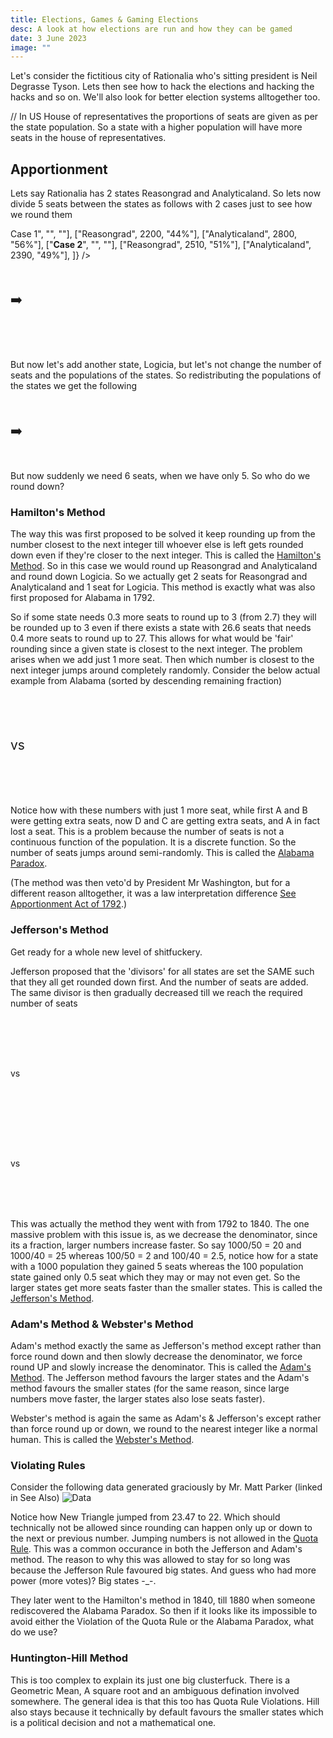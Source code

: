 ```yaml
---
title: Elections, Games & Gaming Elections
desc: A look at how elections are run and how they can be gamed
date: 3 June 2023
image: ""
---
```

<conf hl="Reasongrad, Analyticaland, Logicia" />

<script>
</script>

Let's consider the fictitious city of Rationalia who's sitting president is Neil Degrasse Tyson. Lets then see how to hack the elections and hacking the hacks and so on. We'll also look for better election systems alltogether too.

// In US House of representatives the proportions of seats are given as per the state population. So a state with a higher population will have more seats in the house of representatives.
## Apportionment
Lets say Rationalia has 2 states Reasongrad and Analyticaland. So lets now divide 5 seats between the states as follows with 2 cases just to see how we round them

<div class="f tc mx-a j-ar scroll-x">
<Table
  titles={["state", "population", "share"]}
  rows={[
    ["<b>Case 1</b>", "", ""],
    ["Reasongrad", 2200, "44%"],
    ["Analyticaland", 2800, "56%"],
    ["<b>Case 2</b>", "", ""],
    ["Reasongrad", 2510, "51%"],
    ["Analyticaland", 2390, "49%"],
  ]}
 />
<div class="p20" style="font-size:1.5em;line-height:6em">➡️</div>
<Table
  titles={["seats"]}
  rows={[
    ["-"],
    ["2 (Round Down 2.2 seats)"],
    ["3 (Round Up 2.8 seats)"],
    ["-"],
    ["3 (Round Up 2.51 seats)"],
    ["2 (Round Down 2.39 seats)"],
  ]}
 />

</div>

But now let's add another state, Logicia, but let's not change the number of seats and the populations of the states. So redistributing the populations of the states we get the following

<div class="f tc mx-a j-ar scroll-x">
<Table
  titles={["state", "population", "share"]}
  rows={[
    ["Reasongrad", 1650, "33%"],
    ["Analyticaland", 1600, "32%"],
    ["Logicia", 1750, "35%"],
  ]} />
<div class="p20" style="font-size:1.5em;line-height:3em">➡️</div>
<Table
  titles={["seats"]}
  rows={[
    ["2 (Round Up 1.65 seats)"],
    ["2 (Round Up 1.6 seats)"],
    ["2 (Round Up 1.75 seats)"],
  ]} />
</div>

But now suddenly we need 6 seats, when we have only 5. So who do we round down?

### Hamilton's Method
The way this was first proposed to be solved it keep rounding up from the number closest to the next integer till whoever else is left gets rounded down even if they're closer to the next integer. This is called the [Hamilton's Method](https://en.wikipedia.org/wiki/Largest_remainder_method). So in this case we would round up Reasongrad and Analyticaland and round down Logicia. So we actually get 2 seats for Reasongrad and Analyticaland and 1 seat for Logicia. This method is exactly what was also first proposed for Alabama in 1792.

So if some state needs 0.3 more seats to round up to 3 (from 2.7) they will be rounded up to 3 even if there exists a state with 26.6 seats that needs 0.4 more seats to round up to 27. This allows for what would be 'fair' rounding since a given state is closest to the next integer. The problem arises when we add just 1 more seat. Then which number is closest to the next integer jumps around completely randomly. Consider the below actual example from Alabama (sorted by descending remaining fraction)

<div class="f tc mx-a j-ar scroll-x">
<Table
  titles={["state", "population", "percent", "share", "remaining fraction"]}
  rows={[
    ["A", 3_252, "8.1%", 3.49, 0.49],
    ["B", 21_878, "54.6%", 23.47, 0.47],
    ["C", 4_167, "10.4%", 4.47, 0.47],
    ["D", 9_731, "24.2%", 10.42, 0.42],
    ["E", 1_065, "2.7%", 1.14, 0.14]
  ]}
  label="43 seats"
/>
<div class="p20" style="font-size:1.5em;line-height:6em">vs</div>
<Table
  titles={["state", "population", "percent", "share", "remaining fraction"]}
  rows={[
    ["D", 9_731, "24.2%", 10.66, 0.66],
    ["C", 4_167, "10.4%", 4.57, 0.58],
    ["A", 3_252, "8.1%", 3.57, 0.57],
    ["E", 1_065, "2.7%", 1.17, 0.17],
    ["B", 21_878, "54.6%", 24.02, 0.02]
  ]}
  label="44 seats"
/>
</div>

Notice how with these numbers with just 1 more seat, while first A and B were getting extra seats, now D and C are getting extra seats, and A in fact lost a seat. This is a problem because the number of seats is not a continuous function of the population. It is a discrete function. So the number of seats jumps around semi-randomly. This is called the [Alabama Paradox](https://en.wikipedia.org/wiki/Alabama_paradox).

(The method was then veto'd by President Mr Washington, but for a different reason alltogether, it was a law interpretation difference [See Apportionment Act of 1792](https://en.wikipedia.org/wiki/Apportionment_Act_of_1792).)

### Jefferson's Method
Get ready for a whole new level of shitfuckery.

Jefferson proposed that the 'divisors' for all states are set the SAME such that they all get rounded down first. And the number of seats are added. The same divisor is then gradually decreased till we reach the required number of seats

<Table
  titles={["state", "population", "portion"]}
  rows={[
    ["Reasongrad", 1650, `1650/1000 = 16.5`],
    ["Analyticaland", 1600, `1600/1000 = 16.0`],
    ["Logicia", 1750, `1750/1000 = 17.5`]
  ]}
/>

<div class="f tc mx-a j-ar scroll-x">
<Table mini
  titles={["seats"]}
  label="Force Round Down"
  rows={[[1], [1], [1]]}
/>
<div class="p20" style="font-size:1em;line-height:8em">vs</div>
<Table mini
  titles={["seats"]}
  label="Reduce to 850"
  rows={[[1], [1], [2]]}
/>
<div class="p20" style="font-size:1em;line-height:8em">vs</div>
<Table mini
  titles={["seats"]}
  label="Reduce to 820"
  rows={[[2], [1], [2]]}
/>
</div>

This was actually the method they went with from 1792 to 1840. The one massive problem with this issue is, as we decrease the denominator, since its a fraction, larger numbers increase faster. So say 1000/50 = 20 and 1000/40 = 25 whereas 100/50 = 2 and 100/40 = 2.5, notice how for a state with a 1000 population they gained 5 seats whereas the 100 population state gained only 0.5 seat which they may or may not even get. So the larger states get more seats faster than the smaller states. This is called the [Jefferson's Method](https://en.wikipedia.org/wiki/Jefferson_method).

### Adam's Method & Webster's Method
Adam's method exactly the same as Jefferson's method except rather than force round down and then slowly decrease the denominator, we force round UP and slowly increase the denominator. This is called the [Adam's Method](https://en.wikipedia.org/wiki/Adam%27s_method). The Jefferson method favours the larger states and the Adam's method favours the smaller states (for the same reason, since large numbers move faster, the larger states also lose seats faster).

Webster's method is again the same as Adam's & Jefferson's except rather than force round up or down, we round to the nearest integer like a normal human. This is called the [Webster's Method](https://en.wikipedia.org/wiki/Webster%27s_method).

### Violating Rules
Consider the following data generated graciously by Mr. Matt Parker (linked in See Also)
![Data](https://i.imgur.com/WQcE5mV.png)

Notice how New Triangle jumped from 23.47 to 22. Which should technically not be allowed since rounding can happen only up or down to the next or previous number. Jumping numbers is not allowed in the [Quota Rule](https://en.wikipedia.org/wiki/Quota_rule). This was a common occurance in both the Jefferson and Adam's method. The reason to why this was allowed to stay for so long was because the Jefferson Rule favoured big states. And guess who had more power (more votes)? Big states -\_-.

They later went to the Hamilton's method in 1840, till 1880 when someone rediscovered the Alabama Paradox. So then if it looks like its impossible to avoid either the Violation of the Quota Rule or the Alabama Paradox, what do we use?

### Huntington-Hill Method
This is too complex to explain its just one big clusterfuck. There is a Geometric Mean, A square root and an ambiguous defination involved somewhere. The general idea is that this too has Quota Rule Violations. Hill also stays because it technically by default favours the smaller states which is a political decision and not a mathematical one.


<div id="scroller">&nbsp;</div>